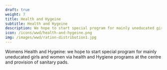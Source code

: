 ---
draft: true
weight: 7
title: Health and Hygeine
subtitle: Health and Hygeine
description: We hope to start special program for mainly uneducated girls and women via health and Hygiene programs at the centre and provision of sanitary pads.
icon: /icons/wwd/health-and-hygeine.png 
img: /images/wwd/ration-distribution1.jpg
---

Womens Health and Hygeine: we hope to start special program for mainly uneducated girls and women via health and Hygiene programs at the centre and provision of sanitary pads.